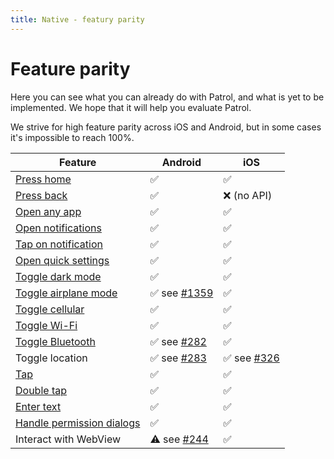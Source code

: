 ```yaml
---
title: Native - featury parity
---
```


# Feature parity

Here you can see what you can already do with Patrol, and what is yet to be
implemented. We hope that it will help you evaluate Patrol.

We strive for high feature parity across iOS and Android, but in some cases it's
impossible to reach 100%.

| **Feature**                 | **Android**    | **iOS**       |
| --------------------------- | -------------- | ------------- |
| [Press home]                | ✅             | ✅            |
| [Press back]                | ✅             | ❌ (no API)   |
| [Open any app]              | ✅             | ✅            |
| [Open notifications]        | ✅             | ✅            |
| [Tap on notification]       | ✅             | ✅            |
| [Open quick settings]       | ✅             | ✅            |
| [Toggle dark mode]          | ✅             | ✅            |
| [Toggle airplane mode]      | ✅ see [#1359] | ✅            |
| [Toggle cellular]           | ✅             | ✅            |
| [Toggle Wi-Fi]              | ✅             | ✅            |
| [Toggle Bluetooth]          | ✅ see [#282]  | ✅            |
| Toggle location             | ✅ see [#283]  | ✅ see [#326] |
| [Tap]                       | ✅             | ✅            |
| [Double tap]                | ✅             | ✅            |
| [Enter text]                | ✅             | ✅            |
| [Handle permission dialogs] | ✅             | ✅            |
| Interact with WebView       | ⚠️ see [#244]  | ✅            |

[#244]: https://github.com/leancodepl/patrol/issues/244
[#282]: https://github.com/leancodepl/patrol/issues/282
[#283]: https://github.com/leancodepl/patrol/issues/283
[#326]: https://github.com/leancodepl/patrol/issues/326
[#1359]: https://github.com/leancodepl/patrol/issues/1359
[press home]: https://pub.dev/documentation/patrol/latest/patrol/NativeAutomator/pressHome.html
[press back]: https://pub.dev/documentation/patrol/latest/patrol/NativeAutomator/pressBack.html
[open any app]: https://pub.dev/documentation/patrol/latest/patrol/NativeAutomator/openApp.html
[open notifications]: https://pub.dev/documentation/patrol/latest/patrol/NativeAutomator/openNotifications.html
[tap on notification]: https://pub.dev/documentation/patrol/latest/patrol/NativeAutomator/tapOnNotificationBySelector.html
[open quick settings]: https://pub.dev/documentation/patrol/latest/patrol/NativeAutomator/openQuickSettings.html
[toggle dark mode]: https://pub.dev/documentation/patrol/latest/patrol/NativeAutomator/enableDarkMode.html
[toggle airplane mode]: https://pub.dev/documentation/patrol/latest/patrol/NativeAutomator/enableAirplaneMode.html
[toggle cellular]: https://pub.dev/documentation/patrol/latest/patrol/NativeAutomator/enableCellular.html
[toggle wi-fi]: https://pub.dev/documentation/patrol/latest/patrol/NativeAutomator/enableWifi.html
[toggle bluetooth]: https://pub.dev/documentation/patrol/latest/patrol/NativeAutomator/enableBluetooth.html
[tap]: https://pub.dev/documentation/patrol/latest/patrol/NativeAutomator/tap.html
[double tap]: https://pub.dev/documentation/patrol/latest/patrol/NativeAutomator/doubleTap.html
[enter text]: https://pub.dev/documentation/patrol/latest/patrol/NativeAutomator/enterText.html
[handle permission dialogs]: https://pub.dev/documentation/patrol/latest/patrol/NativeAutomator/grantPermissionWhenInUse.html
